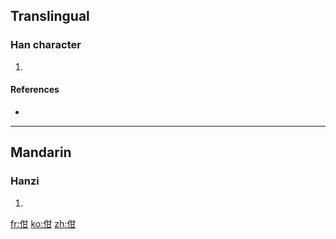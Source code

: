 ==Translingual==

===Han character===
{{Han char|rn=9|rad=人|as=05|sn=7|four=|canj=人廿一 (OTM)|ids=⿰[[亻]][[甘]]}}

# {{defn|Han|sort=人05}}

====References====
* {{Han ref|kx=0097.190|dkj=00493|dj=0206.070|hdz=10129.140|uh=4F44|ud=20292}}

----

==Mandarin==

===Hanzi===
{{cmn-hanzi|pin=[[bèn]] ([[ben4]]), [[hán]] ([[han2]]), [[tī]] ([[ti1]])|wg=pen<sup>4</sup>, han<sup>2</sup>, t'i<sup>1</sup>|y=ben4, han2, ti1}}

# {{defn|Mandarin}}

[[fr:佄]]
[[ko:佄]]
[[zh:佄]]